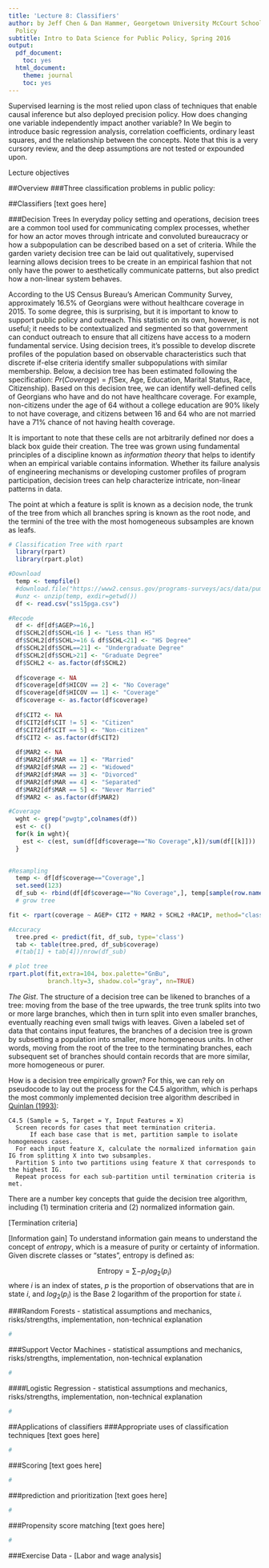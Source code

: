 ```yaml
---
title: 'Lecture 8: Classifiers'
author: by Jeff Chen & Dan Hammer, Georgetown University McCourt School of Public
  Policy
subtitle: Intro to Data Science for Public Policy, Spring 2016
output:
  pdf_document:
    toc: yes
  html_document:
    theme: journal
    toc: yes
---
```


Supervised learning is the most relied upon class of techniques that enable causal inference but also deployed precision policy. How does changing one variable independently impact another variable? In We begin to introduce basic regression analysis, correlation coefficients, ordinary least squares, and the relationship between the concepts. Note that this is a very cursory review, and the deep assumptions are not tested or expounded upon.

Lecture objectives

##Overview
###Three classification problems in public policy:


##Classifiers
[text goes here]


###Decision Trees
In everyday policy setting and operations, decision trees are a common tool used for communicating complex processes, whether for how an actor moves through intricate and convoluted bureaucracy or how a subpopulation can be described based on a set of criteria. While the garden variety decision tree can be laid out qualitatively, supervised learning allows decision trees to be create in an empirical fashion that not only have the power to aesthetically communicate patterns, but also predict how a non-linear system behaves.

According to the US Census Bureau's American Community Survey, approximately 16.5% of Georgians were without healthcare coverage in 2015. To some degree, this is surprising, but it is important to know to support public policy and outreach. This statistic on its own, however, is not useful; it needs to be contextualized and segmented so that government can conduct outreach to ensure that all citizens have access to a modern fundamental service. Using decision trees, it's possible to develop discrete profiles of the population based on observable characteristics such that discrete if-else criteria identify smaller subpopulations with similar membership. Below, a decision tree has been estimated following the specification: $Pr(Coverage) = f(\text{Sex, Age, Education, Marital Status, Race, Citizenship})$.  Based on this decision tree, we can identify well-defined cells of Georgians who have and do not have healthcare coverage. For example, non-citizens under the age of 64 without a college education are 90% likely to not have coverage, and citizens between 16 and 64 who are not married have a 71% chance of not having health coverage. 

It is important to note that these cells are not arbitrarily defined nor does a black box guide their creation. The tree was grown using fundamental principles of a discipline known as _information theory_ that helps to identify when an empirical variable contains information. Whether its failure analysis of engineering mechanisms or developing customer profiles of program participation, decision trees can help characterize intricate, non-linear patterns in data.

The point at which a feature is split is known as a decision node, the trunk of the tree from which all branches spring is known as the root node, and the termini of the tree with the most homogeneous subsamples are known as leafs. 

```r
# Classification Tree with rpart
  library(rpart)
  library(rpart.plot)

#Download
  temp <- tempfile()
  #download.file("https://www2.census.gov/programs-surveys/acs/data/pums/2015/1-Year/csv_pga.zip",temp, mode="wb")
  #unz <- unzip(temp, exdir=getwd())
  df <- read.csv("ss15pga.csv")

#Recode
  df <- df[df$AGEP>=16,]
  df$SCHL2[df$SCHL<16 ] <- "Less than HS"
  df$SCHL2[df$SCHL>=16 & df$SCHL<21] <- "HS Degree"
  df$SCHL2[df$SCHL==21] <- "Undergraduate Degree"
  df$SCHL2[df$SCHL>21] <- "Graduate Degree"
  df$SCHL2 <- as.factor(df$SCHL2)
  
  df$coverage <- NA
  df$coverage[df$HICOV == 2] <- "No Coverage"
  df$coverage[df$HICOV == 1] <- "Coverage"
  df$coverage <- as.factor(df$coverage)
  
  df$CIT2 <- NA
  df$CIT2[df$CIT != 5] <- "Citizen"
  df$CIT2[df$CIT == 5] <- "Non-citizen"
  df$CIT2 <- as.factor(df$CIT2)
  
  df$MAR2 <- NA
  df$MAR2[df$MAR == 1] <- "Married"
  df$MAR2[df$MAR == 2] <- "Widowed"
  df$MAR2[df$MAR == 3] <- "Divorced"
  df$MAR2[df$MAR == 4] <- "Separated"
  df$MAR2[df$MAR == 5] <- "Never Married"
  df$MAR2 <- as.factor(df$MAR2)

#Coverage
  wght <- grep("pwgtp",colnames(df))
  est <- c()
  for(k in wght){
    est <- c(est, sum(df[df$coverage=="No Coverage",k])/sum(df[[k]]))
  }

  
#Resampling
  temp <- df[df$coverage=="Coverage",]
  set.seed(123)
  df_sub <- rbind(df[df$coverage=="No Coverage",], temp[sample(row.names(temp),sum(df$coverage == "No Coverage")),])
  # grow tree 

fit <- rpart(coverage ~ AGEP+ CIT2 + MAR2 + SCHL2 +RAC1P, method="class", data=df_sub)

#Accuracy
  tree.pred <- predict(fit, df_sub, type='class')
  tab <- table(tree.pred, df_sub$coverage)
  #(tab[1] + tab[4])/nrow(df_sub)

# plot tree 
rpart.plot(fit,extra=104, box.palette="GnBu",
           branch.lty=3, shadow.col="gray", nn=TRUE)


```


_The Gist_. The structure of a decision tree can be likened to branches of a tree: moving from the base of the tree upwards, the tree trunk splits into two or more large branches, which then in turn split into even smaller branches, eventually reaching even small twigs with leaves. Given a labeled set of data that contains input features, the branches of a decision tree is grown by subsetting a population into smaller, more homogeneous units. In other words, moving from the root of the tree to the terminating branches, each subsequent set of branches should contain records that are more similar, more homogeneous or purer. 

How is a decision tree empirically grown? For this, we can rely on pseudocode to lay out the process for the C4.5 algorithm, which is perhaps the most commonly implemented decision tree algorithm described in [Quinlan (1993)]():

```
C4.5 (Sample = S, Target = Y, Input Features = X)
  Screen records for cases that meet termination criteria.
      If each base case that is met, partition sample to isolate homogeneous cases.
  For each input feature X, calculate the normalized information gain IG from splitting X into two subsamples.
  Partition S into two partitions using feature X that corresponds to the highest IG.
  Repeat process for each sub-partition until termination criteria is met.
```

There are a number key concepts that guide the decision tree algorithm, including (1) termination criteria and (2) normalized information gain. 

[Termination criteria]

[Information gain] To understand information gain means to understand the concept of _entropy_, which is a measure of purity or certainty of information. Given discrete classes or "states", entropy is defined as:

$$\text{Entropy} = \sum{-p_{i} log_2(p_{i})}$$
where $i$ is an index of states, $p$ is the proportion of observations that are in state $i$, and $log_2(p_i)$ is the Base 2 logarithm of the proportion for state $i$. 


###Random Forests
- statistical assumptions and mechanics, risks/strengths, implementation, non-technical explanation
```r
#
```


###Support Vector Machines
- statistical assumptions and mechanics, risks/strengths, implementation, non-technical explanation
```r
#
```



####Logistic Regression
- statistical assumptions and mechanics, risks/strengths, implementation, non-technical explanation
```r
#
```



##Applications of classifiers
###Appropriate uses of classification techniques
[text goes here]

```r
#
```
###Scoring
[text goes here]

```r
#
```

###prediction and prioritization
[text goes here]

```r
#
```

###Propensity score matching
[text goes here]

```r
#
```


###Exercise Data
- [Labor and wage analysis]
